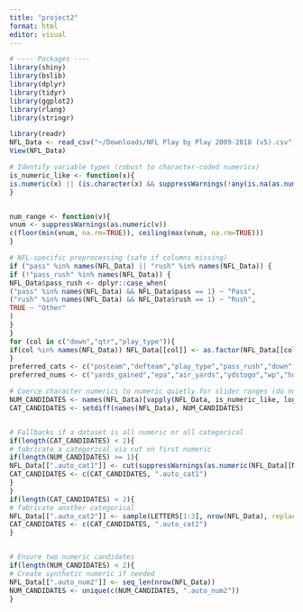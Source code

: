 ```yaml
---
title: "project2"
format: html
editor: visual
---
```


```r
# ---- Packages ----
library(shiny)
library(bslib)
library(dplyr)
library(tidyr)
library(ggplot2)
library(rlang)
library(stringr)
```

```r
library(readr)
NFL_Data <- read_csv("~/Downloads/NFL Play by Play 2009-2018 (v5).csv")
View(NFL_Data)
```

```r
# Identify variable types (robust to character-coded numerics)
is_numeric_like <- function(x){
is.numeric(x) || (is.character(x) && suppressWarnings(!any(is.na(as.numeric(x)))))
}


num_range <- function(v){
vnum <- suppressWarnings(as.numeric(v))
c(floor(min(vnum, na.rm=TRUE)), ceiling(max(vnum, na.rm=TRUE)))
}
```

```r
# NFL-specific preprocessing (safe if columns missing)
if ("pass" %in% names(NFL_Data) || "rush" %in% names(NFL_Data)) {
if (!"pass_rush" %in% names(NFL_Data)) {
NFL_Data$pass_rush <- dplyr::case_when(
("pass" %in% names(NFL_Data) && NFL_Data$pass == 1) ~ "Pass",
("rush" %in% names(NFL_Data) && NFL_Data$rush == 1) ~ "Rush",
TRUE ~ "Other"
)
}
}
for (col in c("down","qtr","play_type")){
if(col %in% names(NFL_Data)) NFL_Data[[col]] <- as.factor(NFL_Data[[col]])
}
preferred_cats <- c("posteam","defteam","play_type","pass_rush","down","qtr","season","home_team","away_team")
preferred_nums <- c("yards_gained","epa","air_yards","ydstogo","wp","home_score","away_score","drive")
```

```r
# Coerce character numerics to numeric quietly for slider ranges (do not mutate source columns)
NUM_CANDIDATES <- names(NFL_Data)[vapply(NFL_Data, is_numeric_like, logical(1))]
CAT_CANDIDATES <- setdiff(names(NFL_Data), NUM_CANDIDATES)


# Fallbacks if a dataset is all numeric or all categorical
if(length(CAT_CANDIDATES) < 2){
# fabricate a categorical via cut on first numeric
if(length(NUM_CANDIDATES) >= 1){
NFL_Data[[".auto_cat1"]] <- cut(suppressWarnings(as.numeric(NFL_Data[[NUM_CANDIDATES[1]]])), breaks = 3)
CAT_CANDIDATES <- c(CAT_CANDIDATES, ".auto_cat1")
}
}
if(length(CAT_CANDIDATES) < 2){
# fabricate another categorical
NFL_Data[[".auto_cat2"]] <- sample(LETTERS[1:3], nrow(NFL_Data), replace = TRUE)
CAT_CANDIDATES <- c(CAT_CANDIDATES, ".auto_cat2")
}


# Ensure two numeric candidates
if(length(NUM_CANDIDATES) < 2){
# Create synthetic numeric if needed
NFL_Data[[".auto_num2"]] <- seq_len(nrow(NFL_Data))
NUM_CANDIDATES <- unique(c(NUM_CANDIDATES, ".auto_num2"))
}
```
